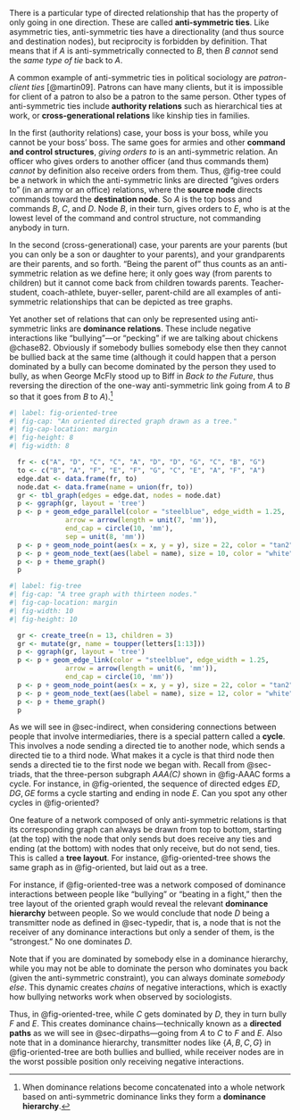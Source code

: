 There is a particular type of directed relationship that has the property of only going in one direction. These are called **anti-symmetric ties**. Like asymmetric ties, anti-symmetric ties have a directionality (and thus source and destination nodes), but reciprocity is forbidden by definition. That means that if *A* is anti-symmetrically connected to *B*, then *B* *cannot* send the *same type of tie* back to *A*.

A common example of anti-symmetric ties in political sociology are *patron-client ties* [@martin09]. Patrons can have many clients, but it is impossible for client of a patron to also be a patron to the same person. Other types of anti-symmetric ties include **authority relations** such as hierarchical ties at work, or **cross-generational relations** like kinship ties in families. 

In the first (authority relations) case, your boss is your boss, while you cannot be your boss’ boss. The same goes for armies and other **command and control structures**, *giving orders to* is an anti-symmetric relation. An officer who gives orders to another officer (and thus commands them) *cannot* by definition also receive orders from them. Thus, @fig-tree could be a network in which the anti-symmetric links are directed "gives orders to" (in an army or an office) relations, where the **source node** directs commands toward the **destination node**. So *A* is the top boss and commands *B*, *C*, and *D*. Node *B*, in their turn, gives orders to *E*, who is at the lowest level of the command and control structure, not commanding anybody in turn. 


In the second (cross-generational) case, your parents are your parents (but you can only be a son or daughter to your parents), and your grandparents are their parents, and so forth. "Being the parent of" thus counts as an anti-symmetric relation as we define here; it only goes way (from parents to children) but it cannot come back from children towards parents. Teacher-student, coach-athlete, buyer-seller, parent-child are all examples of anti-symmetric relationships that can be depicted as tree graphs.

Yet another set of relations that can only be represented using anti-symmetric links are **dominance relations**. These include negative interactions like "bullying"---or "pecking" if we are talking about chickens @chase82. Obviously if somebody bullies somebody else then they cannot be bullied back at the same time (although it could happen that a person dominated by a bully can become dominated by the person they used to bully, as when George McFly stood up to Biff in *Back to the Future*, thus reversing the direction of the one-way anti-symmetric link going from $A$ to $B$ so that it goes from $B$ to $A$).^[When dominance relations become concatenated into a whole network based on anti-symmetric dominance links they form a **dominance hierarchy**.] 




```r
#| label: fig-oriented-tree
#| fig-cap: "An oriented directed graph drawn as a tree."
#| fig-cap-location: margin
#| fig-height: 8
#| fig-width: 8

  fr <- c("A", "D", "C", "C", "A", "D", "D", "G", "C", "B", "G")
  to <- c("B", "A", "F", "E", "F", "G", "C", "E", "A", "F", "A")
  edge.dat <- data.frame(fr, to)
  node.dat <- data.frame(name = union(fr, to))
  gr <- tbl_graph(edges = edge.dat, nodes = node.dat)
  p <- ggraph(gr, layout = 'tree')
  p <- p + geom_edge_parallel(color = "steelblue", edge_width = 1.25,
              arrow = arrow(length = unit(7, 'mm')),
              end_cap = circle(10, 'mm'), 
              sep = unit(8, 'mm'))
  p <- p + geom_node_point(aes(x = x, y = y), size = 22, color = "tan2") 
  p <- p + geom_node_text(aes(label = name), size = 10, color = "white")
  p <- p + theme_graph() 
  p
```

```r
#| label: fig-tree
#| fig-cap: "A tree graph with thirteen nodes."
#| fig-cap-location: margin
#| fig-width: 10
#| fig-height: 10

  gr <- create_tree(n = 13, children = 3) 
  gr <- mutate(gr, name = toupper(letters[1:13])) 
  p <- ggraph(gr, layout = 'tree')
  p <- p + geom_edge_link(color = "steelblue", edge_width = 1.25,
              arrow = arrow(length = unit(6, 'mm')),
              end_cap = circle(10, 'mm'))
  p <- p + geom_node_point(aes(x = x, y = y), size = 22, color = "tan2") 
  p <- p + geom_node_text(aes(label = name), size = 12, color = "white")
  p <- p + theme_graph() 
  p
```

As we will see in @sec-indirect, when considering connections between people that involve intermediaries, there is a special pattern called a **cycle**. This involves a node sending a directed tie to another node, which sends a directed tie to a third node. What makes it a cycle is that third node then sends a directed tie to the first node we began with. Recall from @sec-triads, that the three-person subgraph *AAA(C)* shown in @fig-AAAC forms a cycle. For instance, in @fig-oriented, the sequence of directed edges $ED, DG, GE$ forms a cycle starting and ending in node $E$. Can you spot any other cycles in @fig-oriented?

One feature of a network composed of only anti-symmetric relations is that its corresponding graph can always be drawn from top to bottom, starting (at the top) with the node that only sends but does receive any ties and ending (at the bottom) with nodes that only receive, but do not send, ties. This is called a **tree layout**. For instance, @fig-oriented-tree shows the same graph as in @fig-oriented, but laid out as a tree. 

For instance, if @fig-oriented-tree was a network composed of dominance interactions between people like "bullying" or "beating in a fight," then the tree layout of the oriented graph would reveal the relevant **dominance hierarchy** between people. So we would conclude that node $D$ being a transmitter node as defined in @sec-typedir, that is, a node that is not the receiver of any dominance interactions but only a sender of them, is the "strongest." No one dominates $D$.

Note that if you are dominated by somebody else in a dominance hierarchy, while you may not be able to dominate the person who dominates you back (given the anti-symmetric constraint), you can always dominate *somebody else*. This dynamic creates *chains* of negative interactions, which is exactly how bullying networks work when observed by sociologists. 

Thus, in @fig-oriented-tree, while $C$ gets dominated by $D$, they in turn bully $F$ and $E$. This creates dominance chains---technically known as a **directed paths** as we will see in @sec-dirpaths---going from $A$ to $C$ to $F$ and $E$. Also note that in a dominance hierarchy, transmitter nodes like $\{A, B, C, G\}$ in @fig-oriented-tree are both bullies and bullied, while receiver nodes are in the worst possible position only receiving negative interactions.